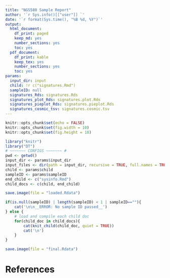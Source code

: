 ```yaml
---
title: "NGS580 Sample Report"
author: '`r Sys.info()[["user"]] `'
date: '`r format(Sys.time(), "%B %d, %Y")`'
output:
  html_document:
    df_print: paged
    keep_md: yes
    number_sections: yes
    toc: yes
  pdf_document:
    df_print: kable
    keep_tex: yes
    number_sections: yes
    toc: yes
params:
  input_dir: input
  child: !r c("signatures.Rmd")
  sampleID: null
  signatures_Rds: signatures.Rds
  signatures_plot_Rds: signatures.plot.Rds
  signatures_pieplot_Rds: signatures.pieplot.Rds
  signatures_cosmic_tsv: signatures.cosmic.tsv
---
```


```r
knitr::opts_chunk$set(echo = FALSE)
knitr::opts_chunk$set(fig.width = 10)
knitr::opts_chunk$set(fig.height = 10)

library("knitr")
library("DT")
# ~~~~~~~ CONFIGS ~~~~~~~ #
pwd <- getwd()
input_dir <- params$input_dir
input_files <- dir(path = input_dir, recursive = TRUE, full.names = TRUE)
child <- params$child
sampleID <- params$sampleID
end_child <- c("sysinfo.Rmd")
child_docs <- c(child, end_child)

save.image(file = "loaded.Rdata")
```

```r
if(is.null(sampleID) | length(sampleID) < 1 | sampleID==""){
    cat('\n\n__ERROR: No sample ID passed__')
} else {
    # load and compile each child doc
    for(child_doc in child_docs){
        cat(knit_child(child_doc, quiet = TRUE))
        cat('\n')
    }
}
```

```r
save.image(file = "final.Rdata")
```

# References
